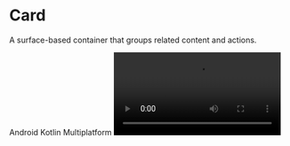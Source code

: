 
# Card

A surface-based container that groups related content and actions.

<TagContainer>
  <Tag>Android</Tag>
  <Tag>Kotlin Multiplatform</Tag>
</TagContainer>

<Video src="https://files.catbox.moe/axb2mp.mp4" />

<br />

## Installation

```bash copy
./gradlew lumo --add Card
```

## Usage

### Basic Card

```kotlin copy
Card(
    modifier = Modifier
        .fillMaxWidth()
        .padding(16.dp)
) {
    Text(
        text = "Basic Card",
        modifier = Modifier.padding(16.dp)
    )
}
```

### Interactive Card

```kotlin copy
OutlinedCard(
    onClick = { /* Handle click */ },
    colors = CardDefaults.cardColors(
        containerColor = AppTheme.colors.surface,
        contentColor = AppTheme.colors.onSurface
    ),
    elevation = CardDefaults.cardElevation(
        defaultElevation = 2.dp,
        pressedElevation = 4.dp
    )
) {
    Column(modifier = Modifier.padding(16.dp)) {
        Text("Interactive Card")
        Text("Click me!")
    }
}
```

## API Documentation

### Card Types

| Component      | Description                               |
| -------------- | ----------------------------------------- |
| `Card`         | Basic card with optional onClick          |
| `ElevatedCard` | Card with default elevation               |
| `OutlinedCard` | Card with border and no default elevation |

### Parameters

| Parameter           | Type                                 | Description                                  |
| ------------------- | ------------------------------------ | -------------------------------------------- |
| `modifier`          | `Modifier`                           | Modifier for the card                        |
| `onClick`           | `() -> Unit`                         | Optional click handler for interactive cards |
| `enabled`           | `Boolean`                            | Whether the card is interactive when clicked |
| `shape`             | `Shape`                              | Shape of the card                            |
| `colors`            | `CardColors`                         | Colors for the card container and content    |
| `elevation`         | `CardElevation`                      | Elevation values for different states        |
| `border`            | `BorderStroke?`                      | Optional border for the card                 |
| `interactionSource` | `MutableInteractionSource`           | Source of interactions for the card          |
| `content`           | `@Composable ColumnScope.() -> Unit` | Content to display inside the card           |
